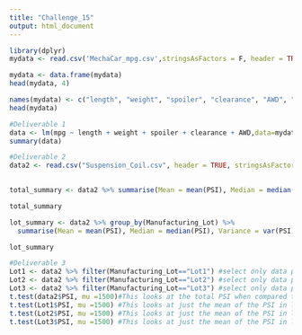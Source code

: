 ---
title: "Challenge_15"
output: html_document
---


```{r}
library(dplyr)
mydata <- read.csv('MechaCar_mpg.csv',stringsAsFactors = F, header = TRUE) #read in dataset
```

```{r}
mydata <- data.frame(mydata)
head(mydata, 4)

```
```{r}
names(mydata) <- c("length", "weight", "spoiler", "clearance", "AWD", "mpg")
head(mydata)
```


```{r}
#Deliverable 1
data <- lm(mpg ~ length + weight + spoiler + clearance + AWD,data=mydata) #generate summary statistics
summary(data)
```
```{r}
#Deliverable 2
data2 <- read.csv("Suspension_Coil.csv", header = TRUE, stringsAsFactors = F)
  
```
```{r}
total_summary <- data2 %>% summarise(Mean = mean(PSI), Median = median(PSI), Variance = var(PSI), SD = sd(PSI))

total_summary
```
```{r}
lot_summary <- data2 %>% group_by(Manufacturing_Lot) %>%
  summarise(Mean = mean(PSI), Median = median(PSI), Variance = var(PSI), SD = sd(PSI))

lot_summary

```
```{r}
#Deliverable 3
Lot1 <- data2 %>% filter(Manufacturing_Lot=="Lot1") #select only data points where the lot is 1
Lot2 <- data2 %>% filter(Manufacturing_Lot=="Lot2") #select only data points where the lot is 2
Lot3 <- data2 %>% filter(Manufacturing_Lot=="Lot3") #select only data points where the lot is 3
t.test(data2$PSI, mu =1500)#This looks at the total PSI when compared to a population mean of 1500 PSI. 
t.test(Lot1$PSI, mu =1500) #This looks at just the mean of the PSI in lot 1 when compared to pop mean 1500
t.test(Lot2$PSI, mu =1500) #This looks at just the mean of the PSI in lot 2 when compared to pop mean 1500
t.test(Lot3$PSI, mu =1500) #This looks at just the mean of the PSI in lot 3 when compared to pop mean 1500
```


